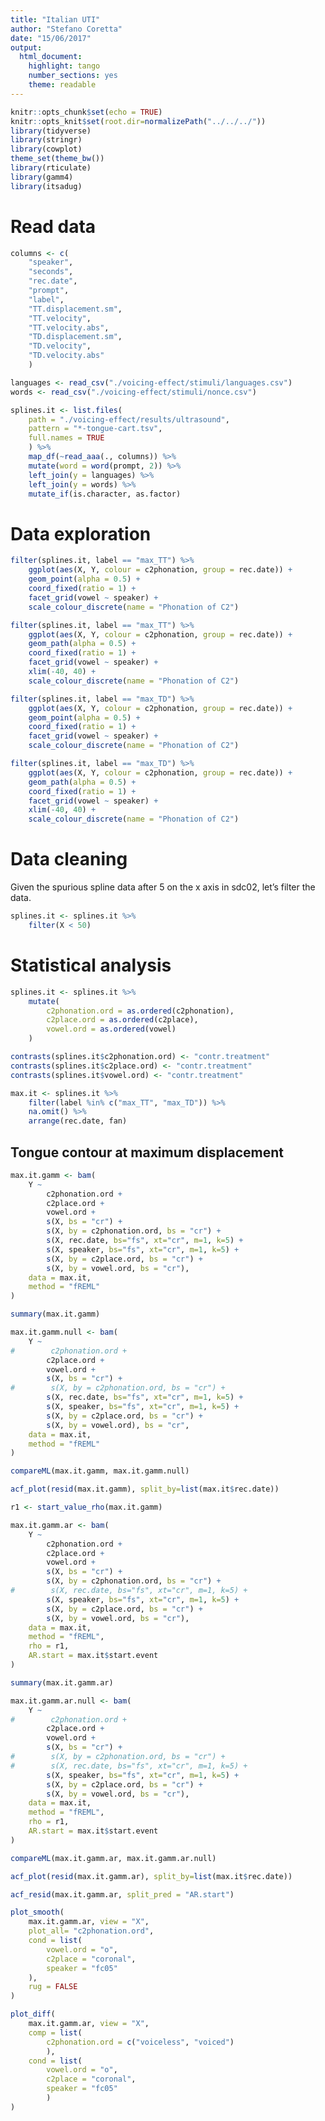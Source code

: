 ```yaml
---
title: "Italian UTI"
author: "Stefano Coretta"
date: "15/06/2017"
output: 
  html_document: 
    highlight: tango
    number_sections: yes
    theme: readable
---
```


```r
knitr::opts_chunk$set(echo = TRUE)
knitr::opts_knit$set(root.dir=normalizePath("../../../"))
library(tidyverse)
library(stringr)
library(cowplot)
theme_set(theme_bw())
library(rticulate)
library(gamm4)
library(itsadug)
```

# Read data

```r
columns <- c(
    "speaker",
    "seconds",
    "rec.date",
    "prompt",
    "label",
    "TT.displacement.sm",
    "TT.velocity",
    "TT.velocity.abs",
    "TD.displacement.sm",
    "TD.velocity",
    "TD.velocity.abs"
    )

languages <- read_csv("./voicing-effect/stimuli/languages.csv")
words <- read_csv("./voicing-effect/stimuli/nonce.csv")

splines.it <- list.files(
    path = "./voicing-effect/results/ultrasound",
    pattern = "*-tongue-cart.tsv",
    full.names = TRUE
    ) %>%
    map_df(~read_aaa(., columns)) %>%
    mutate(word = word(prompt, 2)) %>%
    left_join(y = languages) %>%
    left_join(y = words) %>%
    mutate_if(is.character, as.factor)
```

# Data exploration

```r
filter(splines.it, label == "max_TT") %>%
    ggplot(aes(X, Y, colour = c2phonation, group = rec.date)) +
    geom_point(alpha = 0.5) +
    coord_fixed(ratio = 1) +
    facet_grid(vowel ~ speaker) +
    scale_colour_discrete(name = "Phonation of C2")
```

```r
filter(splines.it, label == "max_TT") %>%
    ggplot(aes(X, Y, colour = c2phonation, group = rec.date)) +
    geom_path(alpha = 0.5) +
    coord_fixed(ratio = 1) +
    facet_grid(vowel ~ speaker) +
    xlim(-40, 40) +
    scale_colour_discrete(name = "Phonation of C2")
```

```r
filter(splines.it, label == "max_TD") %>%
    ggplot(aes(X, Y, colour = c2phonation, group = rec.date)) +
    geom_point(alpha = 0.5) +
    coord_fixed(ratio = 1) +
    facet_grid(vowel ~ speaker) +
    scale_colour_discrete(name = "Phonation of C2")
```

```r
filter(splines.it, label == "max_TD") %>%
    ggplot(aes(X, Y, colour = c2phonation, group = rec.date)) +
    geom_path(alpha = 0.5) +
    coord_fixed(ratio = 1) +
    facet_grid(vowel ~ speaker) +
    xlim(-40, 40) +
    scale_colour_discrete(name = "Phonation of C2")
```

# Data cleaning

Given the spurious spline data after 5 on the x axis in sdc02, let's filter the data.

```r
splines.it <- splines.it %>%
    filter(X < 50)
```


# Statistical analysis

```r
splines.it <- splines.it %>%
    mutate(
        c2phonation.ord = as.ordered(c2phonation),
        c2place.ord = as.ordered(c2place),
        vowel.ord = as.ordered(vowel)
    )

contrasts(splines.it$c2phonation.ord) <- "contr.treatment"
contrasts(splines.it$c2place.ord) <- "contr.treatment"
contrasts(splines.it$vowel.ord) <- "contr.treatment"

max.it <- splines.it %>%
    filter(label %in% c("max_TT", "max_TD")) %>%
    na.omit() %>%
    arrange(rec.date, fan)
```

## Tongue contour at maximum displacement

```r
max.it.gamm <- bam(
    Y ~
        c2phonation.ord +
        c2place.ord +
        vowel.ord +
        s(X, bs = "cr") +
        s(X, by = c2phonation.ord, bs = "cr") +
        s(X, rec.date, bs="fs", xt="cr", m=1, k=5) +
        s(X, speaker, bs="fs", xt="cr", m=1, k=5) +
        s(X, by = c2place.ord, bs = "cr") +
        s(X, by = vowel.ord, bs = "cr"),
    data = max.it,
    method = "fREML"
)

summary(max.it.gamm)

max.it.gamm.null <- bam(
    Y ~
#        c2phonation.ord +
        c2place.ord +
        vowel.ord +
        s(X, bs = "cr") +
#        s(X, by = c2phonation.ord, bs = "cr") +
        s(X, rec.date, bs="fs", xt="cr", m=1, k=5) +
        s(X, speaker, bs="fs", xt="cr", m=1, k=5) +
        s(X, by = c2place.ord, bs = "cr") +
        s(X, by = vowel.ord), bs = "cr",
    data = max.it,
    method = "fREML"
)

compareML(max.it.gamm, max.it.gamm.null)
```

```r
acf_plot(resid(max.it.gamm), split_by=list(max.it$rec.date))
```

```r
r1 <- start_value_rho(max.it.gamm)

max.it.gamm.ar <- bam(
    Y ~
        c2phonation.ord +
        c2place.ord +
        vowel.ord +
        s(X, bs = "cr") +
        s(X, by = c2phonation.ord, bs = "cr") +
#        s(X, rec.date, bs="fs", xt="cr", m=1, k=5) +
        s(X, speaker, bs="fs", xt="cr", m=1, k=5) +
        s(X, by = c2place.ord, bs = "cr") +
        s(X, by = vowel.ord, bs = "cr"),
    data = max.it,
    method = "fREML",
    rho = r1,
    AR.start = max.it$start.event
)

summary(max.it.gamm.ar)

max.it.gamm.ar.null <- bam(
    Y ~
#        c2phonation.ord +
        c2place.ord +
        vowel.ord +
        s(X, bs = "cr") +
#        s(X, by = c2phonation.ord, bs = "cr") +
#        s(X, rec.date, bs="fs", xt="cr", m=1, k=5) +
        s(X, speaker, bs="fs", xt="cr", m=1, k=5) +
        s(X, by = c2place.ord, bs = "cr") +
        s(X, by = vowel.ord, bs = "cr"),
    data = max.it,
    method = "fREML",
    rho = r1,
    AR.start = max.it$start.event
)

compareML(max.it.gamm.ar, max.it.gamm.ar.null)
```

```r
acf_plot(resid(max.it.gamm.ar), split_by=list(max.it$rec.date))

acf_resid(max.it.gamm.ar, split_pred = "AR.start")
```

```r
plot_smooth(
    max.it.gamm.ar, view = "X",
    plot_all= "c2phonation.ord", 
    cond = list(
        vowel.ord = "o",
        c2place = "coronal",
        speaker = "fc05"
    ),
    rug = FALSE
)

plot_diff(
    max.it.gamm.ar, view = "X",
    comp = list(
        c2phonation.ord = c("voiceless", "voiced")
        ),
    cond = list(
        vowel.ord = "o",
        c2place = "coronal",
        speaker = "fc05"
        )
)
```

